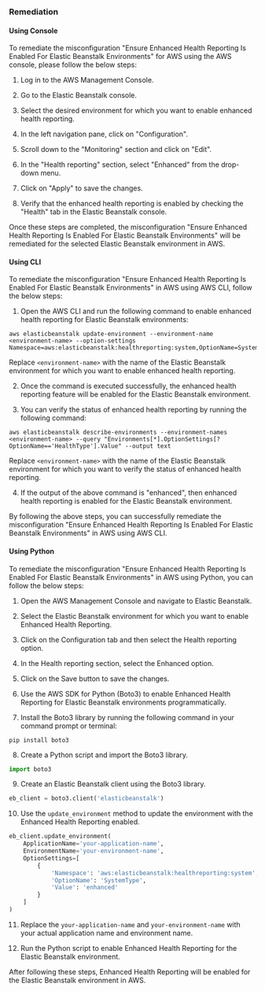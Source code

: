 ### Remediation

#### Using Console

To remediate the misconfiguration "Ensure Enhanced Health Reporting Is Enabled For Elastic Beanstalk Environments" for AWS using the AWS console, please follow the below steps:

1. Log in to the AWS Management Console.

2. Go to the Elastic Beanstalk console.

3. Select the desired environment for which you want to enable enhanced health reporting.

4. In the left navigation pane, click on "Configuration".

5. Scroll down to the "Monitoring" section and click on "Edit".

6. In the "Health reporting" section, select "Enhanced" from the drop-down menu.

7. Click on "Apply" to save the changes.

8. Verify that the enhanced health reporting is enabled by checking the "Health" tab in the Elastic Beanstalk console.

Once these steps are completed, the misconfiguration "Ensure Enhanced Health Reporting Is Enabled For Elastic Beanstalk Environments" will be remediated for the selected Elastic Beanstalk environment in AWS.

#### Using CLI

To remediate the misconfiguration "Ensure Enhanced Health Reporting Is Enabled For Elastic Beanstalk Environments" in AWS using AWS CLI, follow the below steps:

1. Open the AWS CLI and run the following command to enable enhanced health reporting for Elastic Beanstalk environments:

```
aws elasticbeanstalk update-environment --environment-name <environment-name> --option-settings Namespace=aws:elasticbeanstalk:healthreporting:system,OptionName=SystemType,Value=enhanced
```

Replace `<environment-name>` with the name of the Elastic Beanstalk environment for which you want to enable enhanced health reporting.

2. Once the command is executed successfully, the enhanced health reporting feature will be enabled for the Elastic Beanstalk environment.

3. You can verify the status of enhanced health reporting by running the following command:

```
aws elasticbeanstalk describe-environments --environment-names <environment-name> --query "Environments[*].OptionSettings[?OptionName=='HealthType'].Value" --output text
```

Replace `<environment-name>` with the name of the Elastic Beanstalk environment for which you want to verify the status of enhanced health reporting.

4. If the output of the above command is "enhanced", then enhanced health reporting is enabled for the Elastic Beanstalk environment.

By following the above steps, you can successfully remediate the misconfiguration "Ensure Enhanced Health Reporting Is Enabled For Elastic Beanstalk Environments" in AWS using AWS CLI.

#### Using Python

To remediate the misconfiguration "Ensure Enhanced Health Reporting Is Enabled For Elastic Beanstalk Environments" in AWS using Python, you can follow the below steps:

1. Open the AWS Management Console and navigate to Elastic Beanstalk.

2. Select the Elastic Beanstalk environment for which you want to enable Enhanced Health Reporting.

3. Click on the Configuration tab and then select the Health reporting option.

4. In the Health reporting section, select the Enhanced option.

5. Click on the Save button to save the changes.

6. Use the AWS SDK for Python (Boto3) to enable Enhanced Health Reporting for Elastic Beanstalk environments programmatically.

7. Install the Boto3 library by running the following command in your command prompt or terminal:

```
pip install boto3
```

8. Create a Python script and import the Boto3 library.

```python
import boto3
```

9. Create an Elastic Beanstalk client using the Boto3 library.

```python
eb_client = boto3.client('elasticbeanstalk')
```

10. Use the `update_environment` method to update the environment with the Enhanced Health Reporting enabled.

```python
eb_client.update_environment(
    ApplicationName='your-application-name',
    EnvironmentName='your-environment-name',
    OptionSettings=[
        {
            'Namespace': 'aws:elasticbeanstalk:healthreporting:system',
            'OptionName': 'SystemType',
            'Value': 'enhanced'
        }
    ]
)
```

11. Replace the `your-application-name` and `your-environment-name` with your actual application name and environment name.

12. Run the Python script to enable Enhanced Health Reporting for the Elastic Beanstalk environment.

After following these steps, Enhanced Health Reporting will be enabled for the Elastic Beanstalk environment in AWS.

